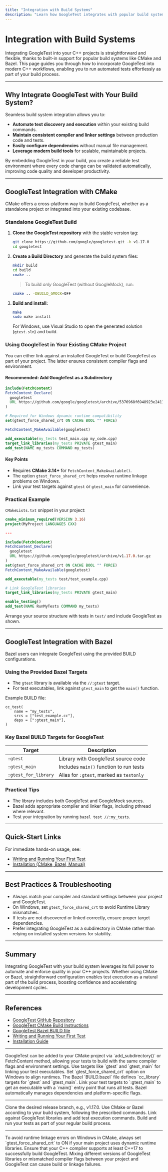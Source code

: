 ```yaml
---
title: "Integration with Build Systems"
description: "Learn how GoogleTest integrates with popular build systems (CMake, Bazel, etc.), and how it can be brought into modern C++ projects through simple configuration. Point to quickstart guides for immediate hands-on testing."
---
```


# Integration with Build Systems

Integrating GoogleTest into your C++ projects is straightforward and flexible, thanks to built-in support for popular build systems like CMake and Bazel. This page guides you through how to incorporate GoogleTest into modern C++ workflows, enabling you to run automated tests effortlessly as part of your build process.

---

## Why Integrate GoogleTest with Your Build System?

Seamless build system integration allows you to:

- **Automate test discovery and execution** within your existing build commands.
- **Maintain consistent compiler and linker settings** between production code and tests.
- **Easily configure dependencies** without manual file management.
- **Leverage modern build tools** for scalable, maintainable projects.

By embedding GoogleTest in your build, you create a reliable test environment where every code change can be validated automatically, improving code quality and developer productivity.

---

## GoogleTest Integration with CMake

CMake offers a cross-platform way to build GoogleTest, whether as a standalone project or integrated into your existing codebase.

### Standalone GoogleTest Build

1. **Clone the GoogleTest repository** with the stable version tag:

   ```bash
   git clone https://github.com/google/googletest.git -b v1.17.0
   cd googletest
   ```

2. **Create a Build Directory** and generate the build system files:

   ```bash
   mkdir build
   cd build
   cmake ..
   ```

   > To build *only* GoogleTest (without GoogleMock), run:

   ```bash
   cmake .. -DBUILD_GMOCK=OFF
   ```

3. **Build and install:**

   ```bash
   make
   sudo make install
   ```

   For Windows, use Visual Studio to open the generated solution (`gtest.sln`) and build.

### Using GoogleTest in Your Existing CMake Project

You can either link against an installed GoogleTest or build GoogleTest as part of your project. The latter ensures consistent compiler flags and environment.

#### Recommended: Add GoogleTest as a Subdirectory

```cmake
include(FetchContent)
FetchContent_Declare(
  googletest
  URL https://github.com/google/googletest/archive/5376968f6948923e2411081fd9372e71a59d8e77.zip
)

# Required for Windows dynamic runtime compatibility
set(gtest_force_shared_crt ON CACHE BOOL "" FORCE)

FetchContent_MakeAvailable(googletest)

add_executable(my_tests test_main.cpp my_code.cpp)
target_link_libraries(my_tests PRIVATE gtest_main)
add_test(NAME my_tests COMMAND my_tests)
```

#### Key Points

- Requires **CMake 3.14+** for `FetchContent_MakeAvailable()`.
- The option `gtest_force_shared_crt` helps resolve runtime linkage problems on Windows.
- Link your test targets against `gtest` or `gtest_main` for convenience.

### Practical Example

`CMakeLists.txt` snippet in your project:

```cmake
cmake_minimum_required(VERSION 3.16)
project(MyProject LANGUAGES CXX)

---

include(FetchContent)
FetchContent_Declare(
  googletest
  URL https://github.com/google/googletest/archive/v1.17.0.tar.gz
)
set(gtest_force_shared_crt ON CACHE BOOL "" FORCE)
FetchContent_MakeAvailable(googletest)

add_executable(my_tests test/test_example.cpp)

# Link GoogleTest libraries
target_link_libraries(my_tests PRIVATE gtest_main)

enable_testing()
add_test(NAME RunMyTests COMMAND my_tests)
```

Arrange your source structure with tests in `test/` and include GoogleTest as shown.

---

## GoogleTest Integration with Bazel

Bazel users can integrate GoogleTest using the provided BUILD configurations.

### Using the Provided Bazel Targets

- The `gtest` library is available via the `//:gtest` target.
- For test executables, link against `gtest_main` to get the `main()` function.

Example BUILD file:

```starlark
cc_test(
    name = "my_tests",
    srcs = ["test_example.cc"],
    deps = [":gtest_main"],
)
```

### Key Bazel BUILD Targets for GoogleTest

| Target         | Description                                           |
|----------------|-------------------------------------------------------|
| `:gtest`       | Library with GoogleTest source code                    |
| `:gtest_main`  | Includes `main()` function to run tests               |
| `:gtest_for_library` | Alias for `:gtest`, marked as `testonly`         |

### Practical Tips

- The library includes both GoogleTest and GoogleMock sources.
- Bazel adds appropriate compiler and linker flags, including pthread where relevant.
- Test your integration by running `bazel test //:my_tests`.

---

## Quick-Start Links

For immediate hands-on usage, see:

- [Writing and Running Your First Test](/getting-started/first-steps-validation/writing-first-test)
- [Installation (CMake, Bazel, Manual)](/getting-started/setup-overview/installation-guide)

---

## Best Practices & Troubleshooting

- Always match your compiler and standard settings between your project and GoogleTest.
- On Windows, set `gtest_force_shared_crt` to avoid Runtime Library mismatches.
- If tests are not discovered or linked correctly, ensure proper target dependencies.
- Prefer integrating GoogleTest as a subdirectory in CMake rather than relying on installed system versions for stability.

---

## Summary

Integrating GoogleTest with your build system leverages its full power to automate and enforce quality in your C++ projects. Whether using CMake or Bazel, straightforward configuration enables test execution as a natural part of the build process, boosting confidence and accelerating development cycles.

---

## References

- [GoogleTest GitHub Repository](https://github.com/google/googletest)
- [GoogleTest CMake Build Instructions](https://github.com/google/googletest/blob/main/googletest/README.md#build-with-cmake)
- [GoogleTest Bazel BUILD file](https://github.com/google/googletest/blob/main/BUILD.bazel)
- [Writing and Running Your First Test](/getting-started/first-steps-validation/writing-first-test)
- [Installation Guide](/getting-started/setup-overview/installation-guide)


---

<AccordionGroup title="Additional Build System Integration Details">
<Accordion title="CMake Project Incorporation Details">
GoogleTest can be added to your CMake project via `add_subdirectory()` or FetchContent method, allowing your tests to build with the same compiler flags and environment settings. Use targets like `gtest` and `gtest_main` for linking your test executables. Set `gtest_force_shared_crt` option on Windows to align runtimes.
</Accordion>
<Accordion title="Bazel Build Configuration">
The Bazel `BUILD.bazel` file defines `cc_library` targets for `gtest` and `gtest_main`. Link your test targets to `:gtest_main` to get an executable with a `main()` entry point that runs all tests. Bazel automatically manages dependencies and platform-specific flags.
</Accordion>
</AccordionGroup>

---

<Steps>
<Step title="Clone GoogleTest repository">
Clone the desired release branch, e.g., v1.17.0.
</Step>
<Step title="Build GoogleTest">
Use CMake or Bazel according to your build system, following the prescribed commands.
</Step>
<Step title="Integrate into Project">
Link against GoogleTest libraries and add test execution commands.
</Step>
<Step title="Run Tests">
Build and run your tests as part of your regular build process.
</Step>
</Steps>

---

<Tip>
To avoid runtime linkage errors on Windows in CMake, always set `gtest_force_shared_crt` to ON if your main project uses dynamic runtime libraries.
</Tip>

<Note>
Ensure that your C++ compiler supports at least C++17 to successfully build GoogleTest.
</Note>

<Warning>
Mixing different versions of GoogleTest libraries or mismatched compiler flags between your project and GoogleTest can cause build or linkage failures.
</Warning>
